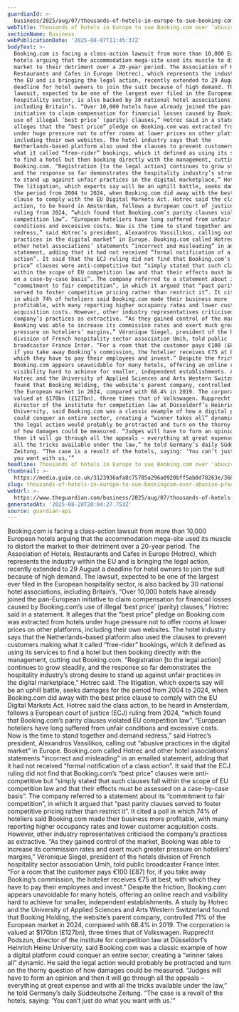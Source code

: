 ```yaml
---
guardianId: >-
  business/2025/aug/07/thousands-of-hotels-in-europe-to-sue-booking-com-over-abusive-practices
webTitle: Thousands of hotels in Europe to sue Booking.com over ‘abusive’ practices
sectionName: Business
webPublicationDate: '2025-08-07T11:45:37Z'
bodyText: >-
  Booking.com is facing a class-action lawsuit from more than 10,000 European
  hotels arguing that the accommodation mega-site used its muscle to distort the
  market to their detriment over a 20-year period. The Association of Hotels,
  Restaurants and Cafes in Europe (Hotrec), which represents the industry within
  the EU and is bringing the legal action, recently extended to 29 August a
  deadline for hotel owners to join the suit because of high demand. The
  lawsuit, expected to be one of the largest ever filed in the European
  hospitality sector, is also backed by 30 national hotel associations,
  including Britain’s. “Over 10,000 hotels have already joined the pan-European
  initiative to claim compensation for financial losses caused by Booking.com’s
  use of illegal ‘best price’ (parity) clauses,” Hotrec said in a statement. It
  alleges that the “best price” pledge on Booking.com was extracted from hotels
  under huge pressure not to offer rooms at lower prices on other platforms,
  including their own websites. The hotel industry says that the
  Netherlands-based platform also used the clauses to prevent customers making
  what it called “free-rider” bookings, which it defined as using its services
  to find a hotel but then booking directly with the management, cutting out
  Booking.com. “Registration [to the legal action] continues to grow steadily,
  and the response so far demonstrates the hospitality industry’s strong desire
  to stand up against unfair practices in the digital marketplace,” Hotrec said.
  The litigation, which experts say will be an uphill battle, seeks damages for
  the period from 2004 to 2024, when Booking.com did away with the best price
  clause to comply with the EU Digital Markets Act. Hotrec said the class
  action, to be heard in Amsterdam, follows a European court of justice (ECJ)
  ruling from 2024, “which found that Booking.com’s parity clauses violated EU
  competition law”. “European hoteliers have long suffered from unfair
  conditions and excessive costs. Now is the time to stand together and demand
  redress,” said Hotrec’s president, Alexandros Vassilikos, calling out “abusive
  practices in the digital market” in Europe. Booking.com called Hotrec and
  other hotel associations’ statements “incorrect and misleading” in an emailed
  statement, adding that it had not received “formal notification of a class
  action”. It said that the ECJ ruling did not find that Booking.com’s “best
  price” clauses were anti-competitive but “simply stated that such clauses fall
  within the scope of EU competition law and that their effects must be assessed
  on a case-by-case basis”. The company referred to a statement about its
  “commitment to fair competition”, in which it argued that “past parity clauses
  served to foster competitive pricing rather than restrict it”. It cited a poll
  in which 74% of hoteliers said Booking.com made their business more
  profitable, with many reporting higher occupancy rates and lower customer
  acquisition costs. However, other industry representatives criticised the
  company’s practices as extractive. “As they gained control of the market,
  Booking was able to increase its commission rates and exert much greater
  pressure on hoteliers’ margins,” Véronique Siegel, president of the hotels
  division of French hospitality sector association Umih, told public
  broadcaster France Inter. “For a room that the customer pays €100 (£87) for,
  if you take away Booking’s commission, the hotelier receives €75 at best, with
  which they have to pay their employees and invest.” Despite the friction,
  Booking.com appears unavoidable for many hotels, offering an online reach and
  visibility hard to achieve for smaller, independent establishments. A study by
  Hotrec and the University of Applied Sciences and Arts Western Switzerland
  found that Booking Holding, the website’s parent company, controlled 71% of
  the European market in 2024, compared with 68.4% in 2019. The corporation is
  valued at $170bn (£127bn), three times that of Volkswagen. Rupprecht Podszun,
  director of the institute for competition law at Düsseldorf’s Heinrich Heine
  University, said Booking.com was a classic example of how a digital platform
  could conquer an entire sector, creating a “winner takes all” dynamic. He said
  the legal action would probably be protracted and turn on the thorny question
  of how damages could be measured. “Judges will have to form an opinion and
  then it will go through all the appeals – everything at great expense and with
  all the tricks available under the law,” he told Germany’s daily Süddeutsche
  Zeitung. “The case is a revolt of the hotels, saying: ‘You can’t just do what
  you want with us.’”
headline: Thousands of hotels in Europe to sue Booking.com over ‘abusive’ practices
thumbnail: >-
  https://media.guim.co.uk/3123936afa8c75785a296a0920bff5ab0d78263e/368_0_5026_4022/500.jpg
slug: thousands-of-hotels-in-europe-to-sue-bookingcom-over-abusive-practices
webUrl: >-
  https://www.theguardian.com/business/2025/aug/07/thousands-of-hotels-in-europe-to-sue-booking-com-over-abusive-practices
generatedAt: '2025-08-28T20:04:27.753Z'
source: guardian-api
---
```

Booking.com is facing a class-action lawsuit from more than 10,000 European hotels arguing that the accommodation mega-site used its muscle to distort the market to their detriment over a 20-year period. The Association of Hotels, Restaurants and Cafes in Europe (Hotrec), which represents the industry within the EU and is bringing the legal action, recently extended to 29 August a deadline for hotel owners to join the suit because of high demand. The lawsuit, expected to be one of the largest ever filed in the European hospitality sector, is also backed by 30 national hotel associations, including Britain’s. “Over 10,000 hotels have already joined the pan-European initiative to claim compensation for financial losses caused by Booking.com’s use of illegal ‘best price’ (parity) clauses,” Hotrec said in a statement. It alleges that the “best price” pledge on Booking.com was extracted from hotels under huge pressure not to offer rooms at lower prices on other platforms, including their own websites. The hotel industry says that the Netherlands-based platform also used the clauses to prevent customers making what it called “free-rider” bookings, which it defined as using its services to find a hotel but then booking directly with the management, cutting out Booking.com. “Registration [to the legal action] continues to grow steadily, and the response so far demonstrates the hospitality industry’s strong desire to stand up against unfair practices in the digital marketplace,” Hotrec said. The litigation, which experts say will be an uphill battle, seeks damages for the period from 2004 to 2024, when Booking.com did away with the best price clause to comply with the EU Digital Markets Act. Hotrec said the class action, to be heard in Amsterdam, follows a European court of justice (ECJ) ruling from 2024, “which found that Booking.com’s parity clauses violated EU competition law”. “European hoteliers have long suffered from unfair conditions and excessive costs. Now is the time to stand together and demand redress,” said Hotrec’s president, Alexandros Vassilikos, calling out “abusive practices in the digital market” in Europe. Booking.com called Hotrec and other hotel associations’ statements “incorrect and misleading” in an emailed statement, adding that it had not received “formal notification of a class action”. It said that the ECJ ruling did not find that Booking.com’s “best price” clauses were anti-competitive but “simply stated that such clauses fall within the scope of EU competition law and that their effects must be assessed on a case-by-case basis”. The company referred to a statement about its “commitment to fair competition”, in which it argued that “past parity clauses served to foster competitive pricing rather than restrict it”. It cited a poll in which 74% of hoteliers said Booking.com made their business more profitable, with many reporting higher occupancy rates and lower customer acquisition costs. However, other industry representatives criticised the company’s practices as extractive. “As they gained control of the market, Booking was able to increase its commission rates and exert much greater pressure on hoteliers’ margins,” Véronique Siegel, president of the hotels division of French hospitality sector association Umih, told public broadcaster France Inter. “For a room that the customer pays €100 (£87) for, if you take away Booking’s commission, the hotelier receives €75 at best, with which they have to pay their employees and invest.” Despite the friction, Booking.com appears unavoidable for many hotels, offering an online reach and visibility hard to achieve for smaller, independent establishments. A study by Hotrec and the University of Applied Sciences and Arts Western Switzerland found that Booking Holding, the website’s parent company, controlled 71% of the European market in 2024, compared with 68.4% in 2019. The corporation is valued at $170bn (£127bn), three times that of Volkswagen. Rupprecht Podszun, director of the institute for competition law at Düsseldorf’s Heinrich Heine University, said Booking.com was a classic example of how a digital platform could conquer an entire sector, creating a “winner takes all” dynamic. He said the legal action would probably be protracted and turn on the thorny question of how damages could be measured. “Judges will have to form an opinion and then it will go through all the appeals – everything at great expense and with all the tricks available under the law,” he told Germany’s daily Süddeutsche Zeitung. “The case is a revolt of the hotels, saying: ‘You can’t just do what you want with us.’”
